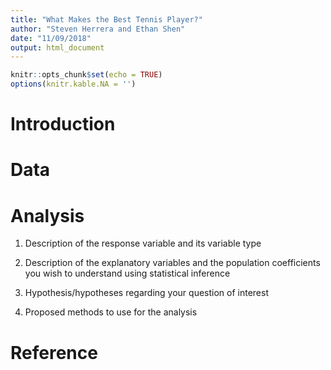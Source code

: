 ```yaml
---
title: "What Makes the Best Tennis Player?"
author: "Steven Herrera and Ethan Shen"
date: "11/09/2018"
output: html_document
---
```


```r
knitr::opts_chunk$set(echo = TRUE)
options(knitr.kable.NA = '')
```

# Introduction

# Data

# Analysis

1) Description of the response variable and its variable type

2) Description of the explanatory variables and the population coefficients you wish to understand using statistical inference

3) Hypothesis/hypotheses regarding your question of interest

4) Proposed methods to use for the analysis 

# Reference







